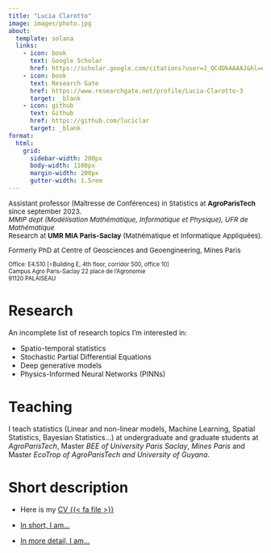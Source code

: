 ```yaml
---
title: "Lucia Clarotto"
image: images/photo.jpg
about:
  template: solana
  links:
    - icon: book
      text: Google Scholar
      href: https://scholar.google.com/citations?user=J_QCdDkAAAAJ&hl=en&oi=ao
    - icon: book
      text: Research Gate
      href: https://www.researchgate.net/profile/Lucia-Clarotto-3
      target: _blank
    - icon: github
      text: Github
      href: https://github.com/luciclar
      target: _blank
format:
  html: 
    grid:
      sidebar-width: 200px
      body-width: 1100px
      margin-width: 200px
      gutter-width: 1.5rem
---
```


::: {style="font-size: 95%;"}
Assistant professor (Maîtresse de Conférences) in Statistics at **AgroParisTech** since september 2023.  
*MMIP dept (Modélisation Mathématique, Informatique et Physique), UFR de Mathématique*  
Research at **UMR MIA Paris-Saclay** (Mathématique et Informatique Appliquées).

Formerly PhD at Centre of Geosciences and Geoengineering, Mines Paris
:::

::: {style="font-size: 80%;"}
Office: E4.510 [=Building E, 4th floor, corridor 500, office 10]  
Campus Agro Paris-Saclay
22 place de l’Agronomie  
91120 PALAISEAU
:::


# Research

An incomplete list of research topics I'm interested in:

* Spatio-temporal statistics
* Stochastic Partial Differential Equations
* Deep generative models
* Physics-Informed Neural Networks (PINNs)

# Teaching

I teach statistics (Linear and non-linear models, Machine Learning, Spatial Statistics, Bayesian Statistics...) at undergraduate and graduate students at *AgroParisTech*, Master *BEE of University Paris Saclay*, *Mines Paris* and Master *EcoTrop of AgroParisTech and University of Guyana*.


# Short description

* Here is my [CV {{< fa file >}}](assets/CV_Clarotto.pdf) 

* [In short, I am...](https://www.scoop.it/topic/life-sci-news-upsaclay/p/4161208374/2024/09/17/portrait-jeune-chercheuse-lucia-clarotto-maitresse-de-conferences-en-statistique-spatio-temporelle){target="_blank"}

* [In more detail, I am...](https://www.universite-paris-saclay.fr/actualites/lucia-clarotto-predire-des-phenomenes-environnementaux-grace-la-geostatistique)